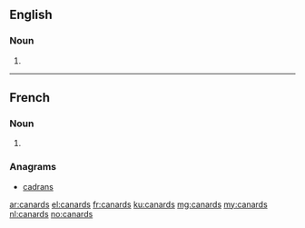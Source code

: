 ==English==

===Noun===
{{head|en|plural}}

# {{plural of|canard|lang=en}}

----

==French==

===Noun===
{{head|fr|plural}} {{g|m-p}}

# {{plural of|canard|lang=fr}}

===Anagrams===
* [[cadrans#French|cadrans]]

[[ar:canards]]
[[el:canards]]
[[fr:canards]]
[[ku:canards]]
[[mg:canards]]
[[my:canards]]
[[nl:canards]]
[[no:canards]]
